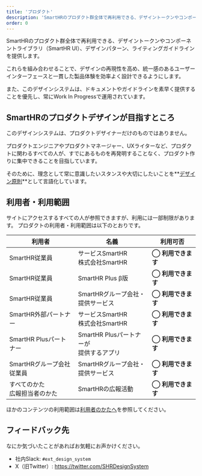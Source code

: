 ```yaml
---
title: 'プロダクト'
description: 'SmartHRのプロダクト群全体で再利用できる、デザイントークンやコンポーネントライブラリ（SmartHR UI）、デザインパターン、ライティングガイドラインを提供します。'
order: 0
---
```


SmartHRのプロダクト群全体で再利用できる、デザイントークンやコンポーネントライブラリ（SmartHR UI）、デザインパターン、ライティングガイドラインを提供します。

これらを組み合わせることで、デザインの再現性を高め、統一感のあるユーザーインターフェースと一貫した製品体験を効率よく設計できるようにします。

また、このデザインシステムは、ドキュメントやガイドラインを素早く提供することを優先し、常にWork In Progressで運用されています。


## SmartHRのプロダクトデザインが目指すところ
このデザインシステムは、プロダクトデザイナーだけのものではありません。

プロダクトエンジニアやプロダクトマネージャー、UXライターなど、プロダクトに関わるすべての人が、すでにあるものを再発明することなく、プロダクト作りに集中できることを目指しています。

そのために、理念として常に意識したいスタンスや大切にしたいことを**[デザイン原則](/products/principles/)**として言語化しています。


## 利用者・利用範囲

サイトにアクセスするすべての人が参照できますが、利用には一部制限があります。
プロダクトの利用者・利用範囲は以下のとおりです。

<TableWrapper>
  <table>
    <thead>
      <tr>
        <th>利用者</th>
        <th>名義</th>
        <th>利用可否</th>
      </tr>
    </thead>
    <tbody>
      <tr>
        <td>SmartHR従業員</td>
        <td>サービスSmartHR<br/>株式会社SmartHR</td>
        <td><strong>◯ 利用できます</strong></td>
      </tr>
      <tr>
        <td>SmartHR従業員</td>
        <td>SmartHR Plus β版</td>
        <td><strong>◯ 利用できます</strong></td>
      </tr>
      <tr>
        <td>SmartHR従業員</td>
        <td>SmartHRグループ会社・<br/>提供サービス</td>
        <td><strong>◯ 利用できます</strong></td>
      </tr>
      <tr>
        <td>SmartHR外部パートナー</td>
        <td>サービスSmartHR<br/>株式会社SmartHR</td>
        <td><strong>◯ 利用できます</strong></td>
      </tr>
      <tr>
        <td>SmartHR Plusパートナー</td>
        <td>SmartHR Plusパートナーが<br/>提供するアプリ</td>
        <td><strong>◯ 利用できます</strong></td>
      </tr>
      <tr>
        <td>SmartHRグループ会社<br/>従業員</td>
        <td>SmartHRグループ会社・<br/>提供サービス</td>
        <td><strong>◯ 利用できます</strong></td>
      </tr>
      <tr>
        <td>すべてのかた<br/>広報担当者のかた</td>
        <td>SmartHRの広報活動</td>
        <td><strong>◯ 利用できます</strong></td>
      </tr>
    </tbody>
  </table>
</TableWrapper>

ほかのコンテンツの利用範囲は[利用者のかたへ](/introduction/user/)を参照してください。  

## フィードバック先
なにか気づいたことがあればお気軽にお声かけください。

- 社内Slack: `#ext_design_system`
- X（旧Twitter）: https://twitter.com/SHRDesignSystem
